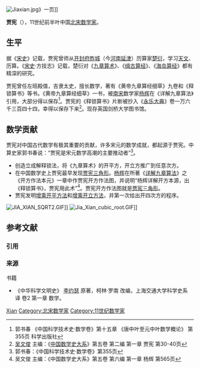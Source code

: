 [[File:Jiaxian.jpg|thumb]]》一页]]

'''贾宪'''（{{bd|？||？|catIdx=J贾}}），11世纪前半叶中国[[北宋|北宋]][[数学家|数学家]]。

== 生平 ==
据《[[宋史|宋史]]》记载，贾宪曾师从[[开封府|开封府]][[胙城|胙城]]（今[[河南|河南]][[延津|延津]]）历算家[[楚衍|楚衍]]，学习[[天文|天文]]、历算。《[[宋史|宋史]]·方技志》记载，楚衍对《[[九章算术|九章算术]]》、《[[缉古算经|缉古算经]]》、《[[海岛算经|海岛算经]]》都有精深的研究。

贾宪曾任左班殿值，吉隶太史，擅长数学，著有《黄帝九章算经细草》九卷和《释锁算书》等书。《黄帝九章算经细草》一书，被[[南宋|南宋]]数学家[[杨辉|杨辉]]在《详解九章算法》引用，大部分得以保存<ref>郭书春 《中国科学技术史·数学卷》第十五章 《唐中叶至元中叶数学概论》 第355页  科学出版社 </ref>。贾宪的《释锁算书》片断被抄入《[[永乐大典|永乐大典]]》卷一万六千三百四十四，幸得以保存下来<ref>[[吴文俊|吴文俊]] 主编：《[[中国数学史大系|中国数学史大系]]》第五卷 第二编 第一章 贾宪 第30-40页</ref>。现存英国剑桥大学图书馆。

== 数学贡献 ==
贾宪对中国古代数学有极其重要的贡献，许多宋元的数学成就，都起源于贾宪。中算史家郭书春说：“贾宪是宋元数学高潮的主要推动者”<ref>郭书春：《中国科学技术史·数学卷》第355页</ref>。
* 创造立成解释锁法，将《九章算术》的开平方，开立方推广到任意次方。
* 在中国数学史上贾宪最早发现[[贾宪三角形|贾宪三角形]]。[[杨辉|杨辉]]在所著《[[详解九章算法|详解九章算法]]》之《开方作法本元》一章中作贾宪开方作法图，并说明“杨辉详解开方本源，出《释锁算书》，贾宪用此术”<ref>吴文俊 主编：《中国数学史大系》第五卷 第六编 第一章 杨辉 第565页</ref>。贾宪开方作法图就是[[贾宪三角形|贾宪三角形]]。
* 贾宪发明[[增乘开平方法|增乘开平方法]]和[[增乘开立方法|增乘开立方法]]，并第一次给出开四次方的程序。

[[File:JIA_XIAN_SQRT2.GIF|thumb]]]]
[[File:Jia_Xian_cubic_root.GIF|thumb]]]]

== 参考文献 ==
=== 引用 ===
{{Reflist}}

=== 来源 ===
; 书籍
* 《中华科学文明史》 [[李约瑟|李约瑟]] 原著，柯林·罗南 改编，上海交通大学科学史系 译 卷2 第一章 数学。

{{中国数学史}}

{{normdaten}}
{{DEFAULTSORT:jia xian}}
[[Category:賈姓|Xian]]
[[Category:北宋数学家|Category:北宋数学家]]
[[Category:11世纪数学家|Category:11世纪数学家]]